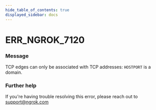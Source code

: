 ```yaml
---
hide_table_of_contents: true
displayed_sidebar: docs
---
```



# ERR_NGROK_7120

### Message

TCP edges can only be associated with TCP addresses: `HOSTPORT` is a domain.

### Further help

If you're having trouble resolving this error, please reach out to [support@ngrok.com](mailto:support@ngrok.com?subject=Help%20with%20ERR_NGROK_7120)

<ErrorDetails error="err_ngrok_7120" />
